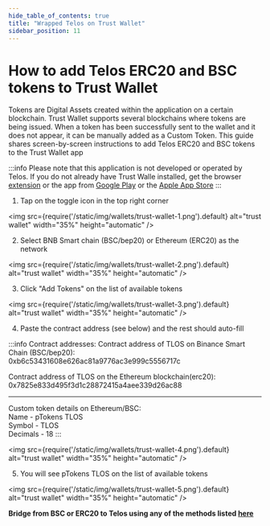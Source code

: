---
hide_table_of_contents: true
title: "Wrapped Telos on Trust Wallet"
sidebar_position: 11
---

# How to add Telos ERC20 and BSC tokens to Trust Wallet

Tokens are Digital Assets created within the application on a certain blockchain. Trust Wallet supports several blockchains where tokens are being issued. When a token has been successfully sent to the wallet and it does not appear, it can be manually added as a Custom Token.
This guide shares screen-by-screen instructions to add Telos ERC20 and BSC tokens to the Trust Wallet app

:::info
Please note that this application is not developed or operated by Telos.
If you do not already have Trust Walle installed, get the browser [extension](https://chrome.google.com/webstore/detail/trust-wallet/egjidjbpglichdcondbcbdnbeeppgdph) or the app from [Google Play](https://play.google.com/store/apps/details?id=com.wallet.crypto.trustapp&referrer=utm_source%3Dwebsite) or the [Apple App Store](https://apps.apple.com/app/apple-store/id1288339409?mt=8)
:::

1. Tap on the toggle icon in the top right corner

<img
    src={require('/static/img/wallets/trust-wallet-1.png').default}
    alt="trust wallet"
    width="35%"
    height="automatic"
/>

2. Select BNB Smart chain (BSC/bep20) or Ethereum (ERC20) as the network

<img
    src={require('/static/img/wallets/trust-wallet-2.png').default}
    alt="trust wallet"
    width="35%"
    height="automatic"
/>


3. Click "Add Tokens" on the list of available tokens

<img
    src={require('/static/img/wallets/trust-wallet-3.png').default}
    alt="trust wallet"
    width="35%"
    height="automatic"
/>

4. Paste the contract address (see below) and the rest should auto-fill

:::info
Contract addresses:
Contract address of TLOS on Binance Smart Chain (BSC/bep20):  
0xb6c53431608e626ac81a9776ac3e999c5556717c  

Contract address of TLOS on the Ethereum blockchain(erc20):  
0x7825e833d495f3d1c28872415a4aee339d26ac88  
  
---  
  
Custom token details on Ethereum/BSC:  
Name - pTokens TLOS  
Symbol - TLOS  
Decimals - 18
:::

<img
    src={require('/static/img/wallets/trust-wallet-4.png').default}
    alt="trust wallet"
    width="35%"
    height="automatic"
/>

5. You will see pTokens TLOS on the list of available tokens

<img
    src={require('/static/img/wallets/trust-wallet-5.png').default}
    alt="trust wallet"
    width="35%"
    height="automatic"
/>

**Bridge from BSC or ERC20 to Telos using any of the methods listed [here](/users/getting-started/bridging)**